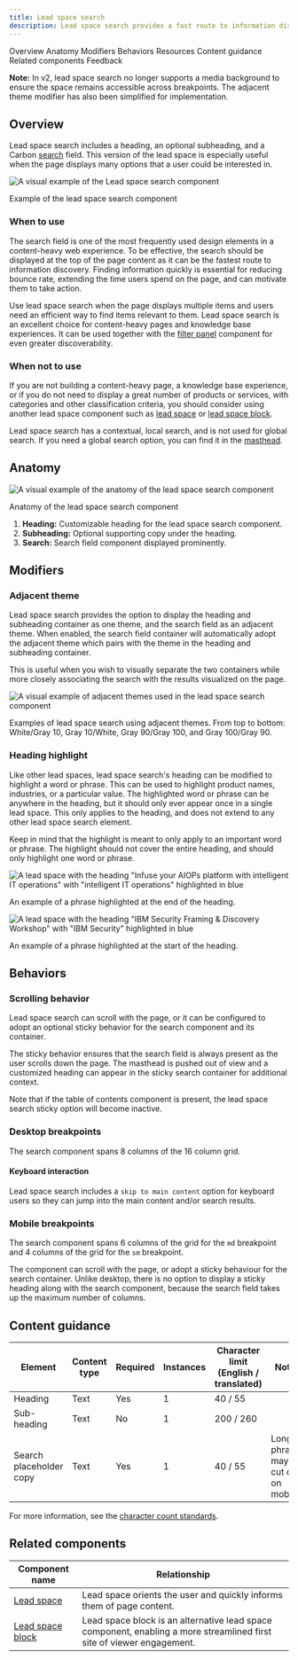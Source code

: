 ```yaml
---
title: Lead space search
description: Lead space search provides a fast route to information discovery by including a prominent search option in the lead space. As the search is always positioned at the top, it is discoverable by users the moment they land on the page.
---
```




<ComponentDescription name="Lead space search" type="layout" />

<AnchorLinks>

<AnchorLink>Overview</AnchorLink>
<AnchorLink>Anatomy</AnchorLink>
<AnchorLink>Modifiers</AnchorLink>
<AnchorLink>Behaviors</AnchorLink>
<AnchorLink>Resources</AnchorLink>
<AnchorLink>Content guidance</AnchorLink>
<AnchorLink>Related components</AnchorLink>
<AnchorLink>Feedback</AnchorLink>

</AnchorLinks>

<InlineNotification>

**Note:** In v2, lead space search no longer supports a media background to ensure the space remains accessible across breakpoints. The adjacent theme modifier has also been simplified for implementation.

</InlineNotification>

## Overview

Lead space search includes a heading, an optional subheading, and a Carbon [search](https://carbondesignsystem.com/components/search/usage/) field. This version of the lead space is especially useful when the page displays many options that a user could be interested in.

<Row>

<Column colMd={6} colLg={8}>

![A visual example of the Lead space search component](../../images/component/lead-space-search/lead-space-search-overview.png)

<Caption>Example of the lead space search component</Caption>

</Column>

</Row>

### When to use

The search field is one of the most frequently used design elements in a content-heavy web experience. To be effective, the search should be displayed at the top of the page content as it can be the fastest route to information discovery. Finding information quickly is essential for reducing bounce rate, extending the time users spend on the page, and can motivate them to take action.

Use lead space search when the page displays multiple items and users need an efficient way to find items relevant to them. Lead space search is an excellent choice for content-heavy pages and knowledge base experiences. It can be used together with the [filter panel](../components/filter-panel) component for even greater discoverability.

### When not to use

If you are not building a content-heavy page, a knowledge base experience, or if you do not need to display a great number of products or services, with categories and other classification criteria, you should consider using another lead space component such as [lead space](../components/leadspace) or [lead space block](../components/lead-space-block).

Lead space search has a contextual, local search, and is not used for global search. If you need a global search option, you can find it in the [masthead](../components/masthead).

## Anatomy

<Row>

<Column colMd={8} colLg={8}>

![A visual example of the anatomy of the lead space search component](../../images/component/lead-space-search/lead-space-search-anatomy.png)

<Caption>Anatomy of the lead space search component</Caption>

</Column>

</Row>

1. **Heading:** Customizable heading for the lead space search component.
2. **Subheading:** Optional supporting copy under the heading.
3. **Search:** Search field component displayed prominently.

## Modifiers

### Adjacent theme

Lead space search provides the option to display the heading and subheading container as one theme, and the search field as an adjacent theme. When enabled, the search field container will automatically adopt the adjacent theme which pairs with the theme in the heading and subheading container.

This is useful when you wish to visually separate the two containers while more closely associating the search with the results visualized on the page.

<Row>

<Column colMd={6} colLg={8}>

![A visual example of adjacent themes used in the lead space search component](../../images/component/lead-space-search/lead-space-search-modifier-adjacent-themes.png)

<Caption>
  Examples of lead space search using adjacent themes. From top to bottom:
  White/Gray 10, Gray 10/White, Gray 90/Gray 100, and Gray 100/Gray 90.
</Caption>

</Column>

</Row>

### Heading highlight

Like other lead spaces, lead space search's heading can be modified to highlight a word or phrase. This can be used to highlight product names, industries, or a particular value. The highlighted word or phrase can be anywhere in the heading, but it should only ever appear once in a single lead space. This only applies to the heading, and does not extend to any other lead space search element.

Keep in mind that the highlight is meant to only apply to an important word or phrase. The highlight should not cover the entire heading, and should only highlight one word or phrase.

<Row>

<Column colMd={6} colLg={6}>

![A lead space with the heading "Infuse your AIOPs platform with intelligent IT operations" with "intelligent IT operations" highlighted in blue](../../images/component/lead-space-search/lead-space-search-modifier-heading-highlight-01.png)

<Caption>An example of a phrase highlighted at the end of the heading.</Caption>

</Column>

<Column colMd={6} colLg={6}>

![A lead space with the heading "IBM Security Framing & Discovery Workshop" with "IBM Security" highlighted in blue](../../images/component/lead-space-search/lead-space-search-modifier-heading-highlight-02.png)

<Caption>
  An example of a phrase highlighted at the start of the heading.
</Caption>

</Column>

</Row>

## Behaviors

### Scrolling behavior

Lead space search can scroll with the page, or it can be configured to adopt an optional sticky behavior for the search component and its container.

The sticky behavior ensures that the search field is always present as the user scrolls down the page. The masthead is pushed out of view and a customized heading can appear in the sticky search container for additional context.

Note that if the table of contents component is present, the lead space search sticky option will become inactive.

### Desktop breakpoints

The search component spans 8 columns of the 16 column grid.

#### Keyboard interaction

Lead space search includes a `skip to main content` option for keyboard users so they can jump into the main content and/or search results.

### Mobile breakpoints

The search component spans 6 columns of the grid for the `md` breakpoint and 4 columns of the grid for the `sm` breakpoint.

The component can scroll with the page, or adopt a sticky behaviour for the search container. Unlike desktop, there is no option to display a sticky heading along with the search component, because the search field takes up the maximum number of columns.

<ResourceLinks name="Lead space search" type="layout" />

## Content guidance

| Element                 | Content type | Required | Instances | Character limit <br/>(English / translated) | Notes                                    |
| ----------------------- | ------------ | -------- | --------- | ------------------------------------------- | ---------------------------------------- |
| Heading                 | Text         | Yes      | 1         | 40 / 55                                     |                                          |
| Sub-heading             | Text         | No       | 1         | 200 / 260                                   |                                          |
| Search placeholder copy | Text         | Yes      | 1         | 40 / 55                                     | Longer phrases may be cut off on mobile. |

For more information, see the [character count standards](https://www.ibm.com/standards/carbon/guidelines/content#character-count-standards).

## Related components

| Component name                                                                       | Relationship                                                                                                          |
| ------------------------------------------------------------------------------------ | --------------------------------------------------------------------------------------------------------------------- |
| [Lead space](https://www.ibm.com/standards/carbon/components/leadspace)              | Lead space orients the user and quickly informs them of page content.                                                 |
| [Lead space block](https://www.ibm.com/standards/carbon/components/lead-space-block) | Lead space block is an alternative lead space component, enabling a more streamlined first site of viewer engagement. |

<ComponentFooter name="Lead space search" type="layout" />
